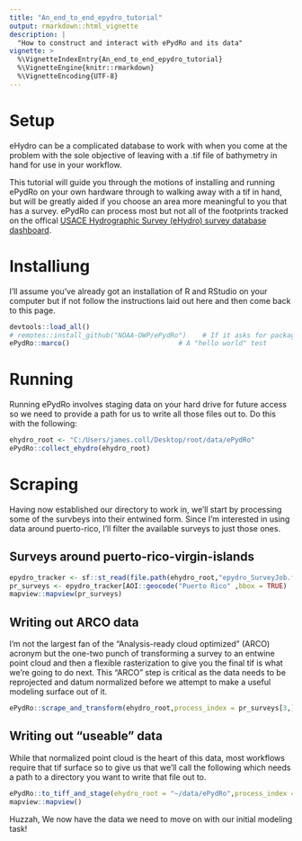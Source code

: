 ```yaml
---
title: "An_end_to_end_epydro_tutorial"
output: rmarkdown::html_vignette
description: |
  "How to construct and interact with ePydRo and its data"
vignette: >
  %\VignetteIndexEntry{An_end_to_end_epydro_tutorial}
  %\VignetteEngine{knitr::rmarkdown}
  %\VignetteEncoding{UTF-8}
---
```


# Setup

eHydro can be a complicated database to work with when you come at the problem with the sole objective of leaving with a .tif file of bathymetry in hand for use in your workflow. 

This tutorial will guide you through the motions of installing and running ePydRo on your own hardware through to walking away with a tif in hand, but will be greatly aided if you choose an area more meaningful to you that has a survey.  ePydRo can process most but not all of the footprints tracked on the offical [USACE Hydrographic Survey (eHydro) survey database dashboard](https://www.arcgis.com/apps/dashboards/4b8f2ba307684cf597617bf1b6d2f85d).

# Installiung

I'll assume you've already got an installation of R and RStudio on your computer but if not follow the instructions laid out here and then come back to this page.

```r
devtools::load_all()
# remotes::install_github("NOAA-OWP/ePydRo")    # If it asks for package updates: press 1
ePydRo::marco()                           # A "hello world" test
```

# Running

Running ePydRo involves staging data on your hard drive for future access so we need to provide a path for us to write all those files out to.  Do this with the following:

```r
ehydro_root <- "C:/Users/james.coll/Desktop/root/data/ePydRo"
ePydRo::collect_ehydro(ehydro_root)
```

# Scraping

Having now established our directory to work in, we'll start by processing some of the survbeys into their entwined form.  Since I'm interested in using data around puerto-rico, I'll filter the available surveys to just those ones.

## Surveys around puerto-rico-virgin-islands

```r
epydro_tracker <- sf::st_read(file.path(ehydro_root,"epydro_SurveyJob.fgb",fsep = .Platform$file.sep))
pr_surveys <- epydro_tracker[AOI::geocode("Puerto Rico" ,bbox = TRUE) |> sf::st_buffer(dist = 7000),]
mapview::mapview(pr_surveys)
```

## Writing out ARCO data

I'm not the largest fan of the "Analysis-ready cloud optimized" (ARCO) acronym but the one-two punch of transforming a survey to an entwine point cloud and then a flexible rasterization to give you the final tif is what we're going to do next.  This "ARCO" step is critical as the data needs to be reprojected and datum normalized before we attempt to make a useful modeling surface out of it.

```r
ePydRo::scrape_and_transform(ehydro_root,process_index = pr_surveys[3,]$sheet_index,overwrite=FALSE,vdatum_domain_override='prvi',is_quiet = FALSE)
```

## Writing out "useable" data

While that normalized point cloud is the heart of this data, most workflows require that tif surface so to give us that we'll call the following which needs a path to a directory you want to write that file out to.

```r
ePydRo::to_tiff_and_stage(ehydro_root = "~/data/ePydRo",process_index = pr_survey[3,]$sheet_index,overwrite=FALSE,vdatum_domain_override=NULL,is_quiet = FALSE)
mapview::mapview()
```

Huzzah, We now have the data we need to move on with our initial modeling task!
